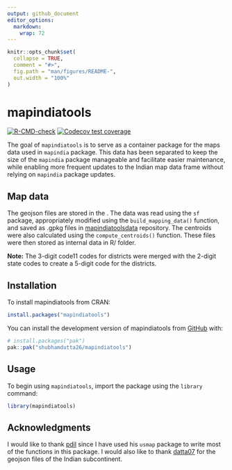```yaml
---
output: github_document
editor_options: 
  markdown: 
    wrap: 72
---
```


<!-- README.md is generated from README.Rmd. Please edit that file -->

```r
knitr::opts_chunk$set(
  collapse = TRUE,
  comment = "#>",
  fig.path = "man/figures/README-",
  out.width = "100%"
)
```

# mapindiatools

<!-- badges: start -->

[![R-CMD-check](https://github.com/shubhamdutta26/mapindiatools/actions/workflows/R-CMD-check.yaml/badge.svg)](https://github.com/shubhamdutta26/mapindiatools/actions/workflows/R-CMD-check.yaml)
[![Codecov test
coverage](https://codecov.io/gh/shubhamdutta26/mapindiatools/graph/badge.svg)](https://app.codecov.io/gh/shubhamdutta26/mapindiatools)

<!-- badges: end -->

The goal of `mapindiatools` is to serve as a container package for the
maps data used in `mapindia` package. This data has been separated to
keep the size of the `mapindia` package manageable and facilitate easier
maintenance, while enabling more frequent updates to the Indian map data
frame without relying on `mapindia` package updates.

## Map data

The geojson files are stored in the . The data was read using the `sf`
package, appropriately modified using the `build_mapping_data()`
function, and saved as .gpkg files in
[mapindiatoolsdata](https://github.com/shubhamdutta26/mapindiatoolsdata)
repository. The centroids were also calculated using the
`compute_centroids()` function. These files were then stored as internal
data in R/ folder.

**Note:** The 3-digit code11 codes for districts were merged with the
2-digit state codes to create a 5-digit code for the districts.

## Installation

To install mapindiatools from CRAN:

```r
install.packages("mapindiatools")
```

You can install the development version of mapindiatools from
[GitHub](https://github.com/) with:

```r
# install.packages("pak")
pak::pak("shubhamdutta26/mapindiatools")
```

## Usage

To begin using `mapindiatools`, import the package using the `library`
command:

```r
library(mapindiatools)
```

## Acknowledgments

I would like to thank [pdil](https://github.com/pdil) since I have used
his `usmap` package to write most of the functions in this package. I
would also like to thank [datta07](https://github.com/datta07) for the
geojson files of the Indian subcontinent.
